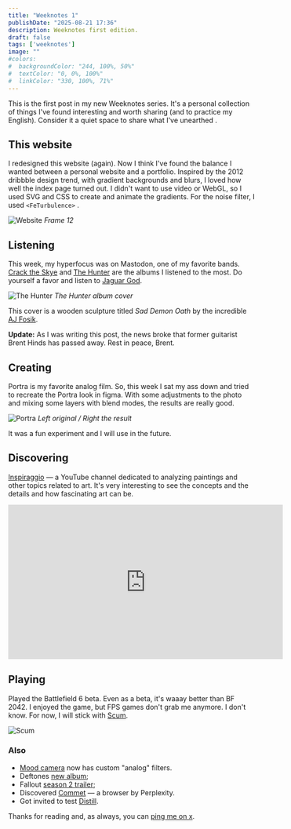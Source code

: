 ```yaml
---
title: "Weeknotes 1"
publishDate: "2025-08-21 17:36"
description: Weeknotes first edition.
draft: false
tags: ['weeknotes']
image: ""
#colors:
#  backgroundColor: "244, 100%, 50%"
#  textColor: "0, 0%, 100%"
#  linkColor: "330, 100%, 71%"
---
```


<ImageLightbox client:load />

This is the first post in my new Weeknotes series. It's a personal collection of things I've found interesting and worth sharing (and to practice my English). Consider it  a quiet space to share what I've unearthed .

## This website
I redesigned this website (again). Now I think I've found the balance I wanted between a personal website and a portfolio. 
Inspired by the 2012 dribbble design trend, with gradient backgrounds and blurs, I loved how well the index page turned out. I didn't want to use video or WebGL, so I used SVG and CSS to create and animate the gradients. For the noise filter, I used  `<FeTurbulence>` .

![Website](/uploads/images/notes/weeknotes/2025/08/website.webp)
*Frame 12*

## Listening
This week, my hyperfocus was on Mastodon, one of my favorite bands. [Crack the Skye](https://open.spotify.com/album/2cyPixuhzJiiOzTClfodlN?si=HUYpw8n_Qiuxvk_cKKFt_g) and [The Hunter](https://open.spotify.com/album/1PadLnQYelMqqSlPbSEWZ1?si=HtNw7keYQsu03AZlkScZHQ) are the albums I listened to the most. Do yourself a favor and listen to [Jaguar God](https://open.spotify.com/track/7lGOFEVWK0jzpLMFuR4ANh?si=26d15d8731b14712).

![The Hunter](/uploads/images/notes/weeknotes/2025/08/the-hunter.webp)
*The Hunter album cover*

This cover is a wooden sculpture titled _Sad Demon Oath_ by the incredible [AJ Fosik](https://www.instagram.com/ajfosik/).

**Update:** As I was writing this post, the news broke that former guitarist Brent Hinds has passed away. Rest in peace, Brent.

## Creating
Portra is my favorite analog film. So, this week I sat my ass down and tried to recreate the Portra look in figma. With some adjustments to the photo and mixing some layers with blend modes, the results are really good.

![Portra](/uploads/images/notes/weeknotes/2025/08/portra.webp)
*Left original / Right the result*

It was a fun experiment and I will use in the future.

## Discovering
[Inspiraggio](https://www.youtube.com/@inspiraggio) — a YouTube channel dedicated to analyzing paintings and other topics related to art. It's very interesting to see the concepts and the details and how fascinating art can be.

<iframe width="560" height="315" src="https://www.youtube.com/embed/WV973v_mpNM?si=2noIUEP0oFOwNBCi" title="YouTube video player" frameborder="0" allow="accelerometer; autoplay; clipboard-write; encrypted-media; gyroscope; picture-in-picture; web-share" referrerpolicy="strict-origin-when-cross-origin" allowfullscreen></iframe>

## Playing
Played the Battlefield 6 beta. Even as a beta, it's waaay better than BF 2042. I enjoyed the game, but FPS games don't grab me anymore. I don't know. For now, I will stick with [Scum](https://store.steampowered.com/app/513710/SCUM/).

![Scum](/uploads/images/notes/weeknotes/2025/08/scum.webp)

### Also
- [Mood camera](https://www.mood.camera/) now has custom "analog" filters.
- Deftones [new album](https://open.spotify.com/album/1gmWnG5TeRj91Tdm2lpEvJ?si=bDrc91tQRRuAZa-sK1q9Lw);
- Fallout [season 2 trailer](https://www.youtube.com/watch?v=7TsP09cZA7o);
- Discovered [Commet](https://www.perplexity.ai/comet) — a browser by Perplexity.
- Got invited to test [Distill](https://distill.id/).

Thanks for reading and, as always, you can [ping me on x](https://x.com/frrrnd).